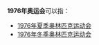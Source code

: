 '''1976年奥运会'''可以指：
* [[1976年夏季奥林匹克运动会|1976年夏季奥林匹克运动会]]
* [[1976年冬季奥林匹克运动会|1976年冬季奥林匹克运动会]]
{{消歧义|Cat=奥运会消歧义}}